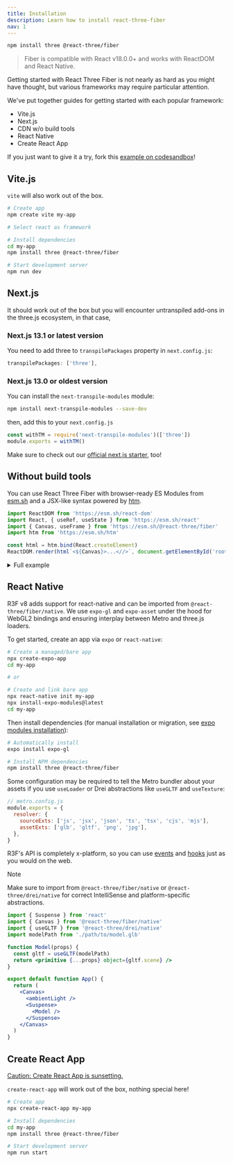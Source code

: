 ```yaml
---
title: Installation
description: Learn how to install react-three-fiber
nav: 1
---
```


```bash
npm install three @react-three/fiber
```

> Fiber is compatible with React v18.0.0+ and works with ReactDOM and React Native.

Getting started with React Three Fiber is not nearly as hard as you might have thought, but various frameworks may require particular attention.

We've put together guides for getting started with each popular framework:

- Vite.js
- Next.js
- CDN w/o build tools
- React Native
- Create React App

If you just want to give it a try, fork this [example on codesandbox](https://codesandbox.io/s/rrppl0y8l4?file=/src/App.js)!

## Vite.js

`vite` will also work out of the box.

```bash
# Create app
npm create vite my-app

# Select react as framework

# Install dependencies
cd my-app
npm install three @react-three/fiber

# Start development server
npm run dev
```

## Next.js

It should work out of the box but you will encounter untranspiled add-ons in the three.js ecosystem, in that case,

### Next.js 13.1 or latest version

You need to add three to `transpilePackages` property in `next.config.js`:

```js
transpilePackages: ['three'],
```

### Next.js 13.0 or oldest version

You can install the `next-transpile-modules` module:

```bash
npm install next-transpile-modules --save-dev
```

then, add this to your `next.config.js`

```js
const withTM = require('next-transpile-modules')(['three'])
module.exports = withTM()
```

Make sure to check out our [official next.js starter](https://github.com/pmndrs/react-three-next), too!

## Without build tools

You can use React Three Fiber with browser-ready ES Modules from [esm.sh](https://esm.sh) and a JSX-like syntax powered by [htm](https://github.com/developit/htm).

```jsx
import ReactDOM from 'https://esm.sh/react-dom'
import React, { useRef, useState } from 'https://esm.sh/react'
import { Canvas, useFrame } from 'https://esm.sh/@react-three/fiber'
import htm from 'https://esm.sh/htm'

const html = htm.bind(React.createElement)
ReactDOM.render(html`<${Canvas}>...<//>`, document.getElementById('root'))
```

<details>
<summary>Full example</summary>

```jsx
import ReactDOM from 'https://esm.sh/react-dom'
import React, { useRef, useState } from 'https://esm.sh/react'
import { Canvas, useFrame } from 'https://esm.sh/@react-three/fiber'
import htm from 'https://esm.sh/htm'

const html = htm.bind(React.createElement)

function Box(props) {
  const meshRef = useRef()
  const [hovered, setHover] = useState(false)
  const [active, setActive] = useState(false)
  useFrame(() => (meshRef.current.rotation.x = meshRef.current.rotation.y += 0.01))
  return html` <mesh
    ...${props}
    ref=${meshRef}
    scale=${active ? 1.5 : 1}
    onClick=${() => setActive(!active)}
    onPointerOver=${() => setHover(true)}
    onPointerOut=${() => setHover(false)}
  >
    <boxGeometry args=${[1, 1, 1]} />
    <meshStandardMaterial color=${hovered ? 'hotpink' : 'orange'} />
  </mesh>`
}

ReactDOM.render(
  html` <${Canvas}>
    <ambientLight />
    <pointLight position=${[10, 10, 10]} />
    <${Box} position=${[-1.2, 0, 0]} />
    <${Box} position=${[1.2, 0, 0]} />
  <//>`,
  document.getElementById('root'),
)
```

</details>

## React Native

R3F v8 adds support for react-native and can be imported from `@react-three/fiber/native`. We use `expo-gl` and `expo-asset` under the hood for WebGL2 bindings and ensuring interplay between Metro and three.js loaders.

To get started, create an app via `expo` or `react-native`:

```bash
# Create a managed/bare app
npx create-expo-app
cd my-app

# or

# Create and link bare app
npx react-native init my-app
npx install-expo-modules@latest
cd my-app
```

Then install dependencies (for manual installation or migration, see [expo modules installation](https://docs.expo.dev/bare/installing-expo-modules)):

```bash
# Automatically install
expo install expo-gl

# Install NPM dependencies
npm install three @react-three/fiber
```

Some configuration may be required to tell the Metro bundler about your assets if you use `useLoader` or Drei abstractions like `useGLTF` and `useTexture`:

```js
// metro.config.js
module.exports = {
  resolver: {
    sourceExts: ['js', 'jsx', 'json', 'ts', 'tsx', 'cjs', 'mjs'],
    assetExts: ['glb', 'gltf', 'png', 'jpg'],
  },
}
```

R3F's API is completely x-platform, so you can use [events](/api/events) and [hooks](/api/hooks) just as you would on the web.

> [!NOTE]
> Make sure to import from `@react-three/fiber/native` or `@react-three/drei/native` for correct IntelliSense and platform-specific abstractions.

```jsx
import { Suspense } from 'react'
import { Canvas } from '@react-three/fiber/native'
import { useGLTF } from '@react-three/drei/native'
import modelPath from './path/to/model.glb'

function Model(props) {
  const gltf = useGLTF(modelPath)
  return <primitive {...props} object={gltf.scene} />
}

export default function App() {
  return (
    <Canvas>
      <ambientLight />
      <Suspense>
        <Model />
      </Suspense>
    </Canvas>
  )
}
```

## Create React App

[Caution: Create React App is sunsetting.](https://react.dev/blog/2025/02/14/sunsetting-create-react-app)

`create-react-app` will work out of the box, nothing special here!

```bash
# Create app
npx create-react-app my-app

# Install dependencies
cd my-app
npm install three @react-three/fiber

# Start development server
npm run start
```
